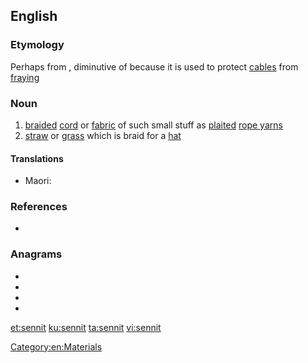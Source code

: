 ==English==

===Etymology===
Perhaps from {{etyl|fr|en}} {{m|fr|coussinet}}, diminutive of {{m|fr|cousin||cushion}} because it is used to protect [[cable]]s from [[fray]]ing

===Noun===
{{en-noun}}
# [[braid]]ed [[cord]] or [[fabric]] of such small stuff as [[plait]]ed [[rope yarn]]s
# [[straw]] or [[grass]] which is braid for a [[hat]]

====Translations====
{{trans-top|braided cord}}
* Maori: {{t|mi|kopu}}
{{trans-mid}}
{{trans-bottom}}

===References===
* {{R:Webster NCD 1967}}

===Anagrams===
* {{l|en|nestin}}
* {{l|en|sinnet}}
* {{l|en|tennis}}
* {{l|en|tensin}}

[[Category:en:Materials]]

[[et:sennit]]
[[ku:sennit]]
[[ta:sennit]]
[[vi:sennit]]